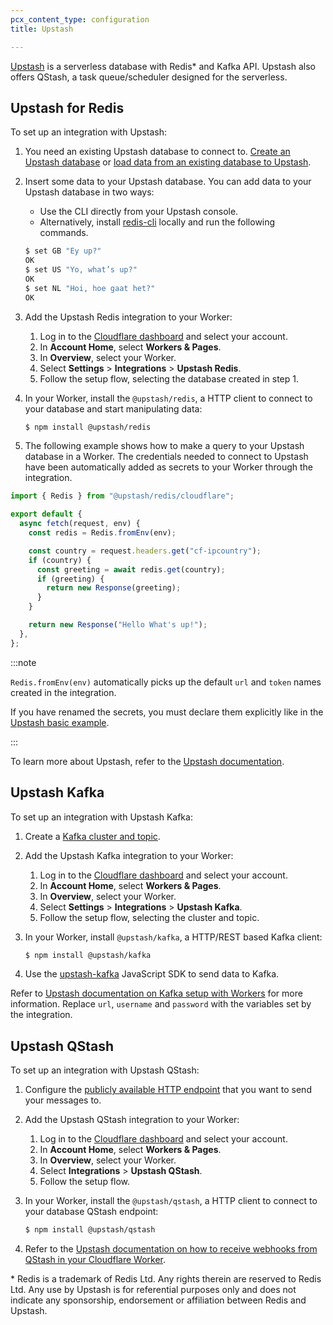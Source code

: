 ```yaml
---
pcx_content_type: configuration
title: Upstash

---
```



[Upstash](https://upstash.com/) is a serverless database with Redis\* and Kafka API. Upstash also offers QStash, a task queue/scheduler designed for the serverless.

<Render file="database_integrations_definition" />

## Upstash for Redis

To set up an integration with Upstash:

1. You need an existing Upstash database to connect to. [Create an Upstash database](https://docs.upstash.com/redis#create-a-database) or [load data from an existing database to Upstash](https://docs.upstash.com/redis/howto/connectclient).

2. Insert some data to your Upstash database. You can add data to your Upstash database in two ways:
   * Use the CLI directly from your Upstash console.
   * Alternatively, install [redis-cli](https://redis.io/docs/getting-started/installation/) locally and run the following commands.
   ```sh
   $ set GB "Ey up?"
   OK
   $ set US "Yo, what’s up?"
   OK
   $ set NL "Hoi, hoe gaat het?"
   OK
   ```

3. Add the Upstash Redis integration to your Worker:

   1. Log in to the [Cloudflare dashboard](https://dash.cloudflare.com) and select your account.
   2. In **Account Home**, select **Workers & Pages**.
   3. In **Overview**, select your Worker.
   4. Select **Settings** > **Integrations** > **Upstash Redis**.
   5. Follow the setup flow, selecting the database created in step 1.

4. In your Worker, install the `@upstash/redis`, a HTTP client to connect to your database and start manipulating data:

   ```sh
   $ npm install @upstash/redis
   ```

5. The following example shows how to make a query to your Upstash database in a Worker. The credentials needed to connect to Upstash have been automatically added as secrets to your Worker through the integration.

```js
import { Redis } from "@upstash/redis/cloudflare";

export default {
  async fetch(request, env) {
    const redis = Redis.fromEnv(env);

    const country = request.headers.get("cf-ipcountry");
    if (country) {
      const greeting = await redis.get(country);
      if (greeting) {
        return new Response(greeting);
      }
    }

    return new Response("Hello What's up!");
  },
};
```

:::note


`Redis.fromEnv(env)` automatically picks up the default `url` and `token` names created in the integration.

If you have renamed the secrets, you must declare them explicitly like in the [Upstash basic example](https://docs.upstash.com/redis/sdks/redis-ts/getstarted#basic-usage).


:::

To learn more about Upstash, refer to the [Upstash documentation](https://docs.upstash.com/redis).

## Upstash Kafka

To set up an integration with Upstash Kafka:

1. Create a [Kafka cluster and topic](https://docs.upstash.com/kafka).

2. Add the Upstash Kafka integration to your Worker:

   1. Log in to the [Cloudflare dashboard](https://dash.cloudflare.com) and select your account.
   2. In **Account Home**, select **Workers & Pages**.
   3. In **Overview**, select your Worker.
   4. Select **Settings** > **Integrations** > **Upstash Kafka**.
   5. Follow the setup flow, selecting the cluster and topic.

3. In your Worker, install `@upstash/kafka`, a HTTP/REST based Kafka client:

   ```sh
   $ npm install @upstash/kafka
   ```

4. Use the [upstash-kafka](https://github.com/upstash/upstash-kafka/blob/main/README.md) JavaScript SDK to send data to Kafka.

Refer to [Upstash documentation on Kafka setup with Workers](https://docs.upstash.com/kafka/real-time-analytics/realtime_analytics_serverless_kafka_setup#option-1-cloudflare-workers) for more information. Replace `url`, `username` and `password` with the variables set by the integration.

## Upstash QStash

To set up an integration with Upstash QStash:

1. Configure the [publicly available HTTP endpoint](https://docs.upstash.com/qstash#1-public-api) that you want to send your messages to.

2. Add the Upstash QStash integration to your Worker:

   1. Log in to the [Cloudflare dashboard](https://dash.cloudflare.com) and select your account.
   2. In **Account Home**, select **Workers & Pages**.
   3. In **Overview**, select your Worker.
   4. Select **Integrations** > **Upstash QStash**.
   5. Follow the setup flow.

3. In your Worker, install the `@upstash/qstash`, a HTTP client to connect to your database QStash endpoint:

   ```sh
   $ npm install @upstash/qstash
   ```

4. Refer to the [Upstash documentation on how to receive webhooks from QStash in your Cloudflare Worker](https://docs.upstash.com/qstash/quickstarts/cloudflare-workers#3-use-qstash-in-your-handler).

\* Redis is a trademark of Redis Ltd. Any rights therein are reserved to Redis Ltd. Any use by Upstash is for referential purposes only and does not indicate any sponsorship, endorsement or affiliation between Redis and Upstash.
